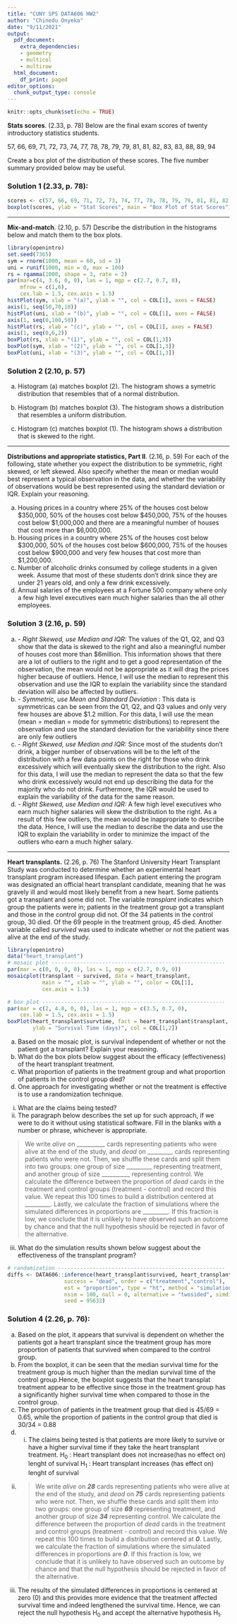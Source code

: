 ---
title: "CUNY SPS DATA606 HW2"
author: "Chinedu Onyeka"
date: "9/11/2021"
output:
  pdf_document:
    extra_dependencies:
    - geometry
    - multicol
    - multirow
  html_document:
    df_print: paged
editor_options:
  chunk_output_type: console
---

```{r setup, include=FALSE}
knitr::opts_chunk$set(echo = TRUE)
```

**Stats scores**. (2.33, p. 78) Below are the final exam scores of twenty introductory statistics students. 

57, 66, 69, 71, 72, 73, 74, 77, 78, 78, 79, 79, 81, 81, 82, 83, 83, 88, 89, 94

Create a box plot of the distribution of these scores. The five number summary provided below may be useful.

\begin{center}
\renewcommand\arraystretch{1.5}
\begin{tabular}{ccccc}
Min & Q1    & Q2 (Median)   & Q3    & Max \\
\hline
57  & 72.5  & 78.5          & 82.5  & 94 \\
\end{tabular}
\end{center}

### **Solution 1 (2.33, p. 78): **


```{r, echo = FALSE}
scores <- c(57, 66, 69, 71, 72, 73, 74, 77, 78, 78, 79, 79, 81, 81, 82, 83, 83, 88, 89, 94)
boxplot(scores, ylab = "Stat Scores", main = "Box Plot of Stat Scores")
```




--------------------------------------------------------------------------------

\clearpage

**Mix-and-match**. (2.10, p. 57) Describe the distribution in the histograms below and match them to the box plots.

```{r, echo=FALSE, message=FALSE, warning=FALSE, fig.width=10, fig.height=3}
library(openintro)
set.seed(7365)
sym = rnorm(1000, mean = 60, sd = 3)
uni = runif(1000, min = 0, max = 100)
rs = rgamma(1000, shape = 3, rate = 2)
par(mar=c(4, 3.6, 0, 0), las = 1, mgp = c(2.7, 0.7, 0), 
    mfrow = c(1,6), 
    cex.lab = 1.5, cex.axis = 1.5)
histPlot(sym, xlab = "(a)", ylab = "", col = COL[1], axes = FALSE)
axis(1, seq(50,70,10))
histPlot(uni, xlab = "(b)", ylab = "", col = COL[1], axes = FALSE)
axis(1, seq(0,100,50))
histPlot(rs, xlab = "(c)", ylab = "", col = COL[1], axes = FALSE)
axis(1, seq(0,6,2))
boxPlot(rs, xlab = "(1)", ylab = "", col = COL[1,3])
boxPlot(sym, xlab = "(2)", ylab = "", col = COL[1,3])
boxPlot(uni, xlab = "(3)", ylab = "", col = COL[1,3])
```

### **Solution 2 (2.10, p. 57)**
a) Histogram (a) matches boxplot (2). The histogram shows a symetric distribution that resembles that of a normal distribution.

b) Histogram (b) matches boxplot (3). The histogram shows a distribution that resembles a uniform distribution.

c) Histogram (c) matches boxplot (1). The histogram shows a distribution that is skewed to the right. 






--------------------------------------------------------------------------------

\clearpage

**Distributions and appropriate statistics, Part II**. (2.16, p. 59) For each of the following, state whether you expect the distribution to be symmetric, right skewed, or left skewed. Also specify whether the mean or median would best represent a typical observation in the data, and whether the variability of observations would be best represented using the standard deviation or IQR. Explain your reasoning.

(a) Housing prices in a country where 25% of the houses cost below $350,000, 50% of the houses cost below $450,000, 75% of the houses cost below $1,000,000 and there are a meaningful number of houses that cost more than $6,000,000.
(b) Housing prices in a country where 25% of the houses cost below $300,000, 50% of the houses cost below $600,000, 75% of the houses cost below $900,000 and very few houses that cost more than $1,200,000.
(c) Number of alcoholic drinks consumed by college students in a given week. Assume that most of these students don't drink since they are under 21 years old, and only a few drink excessively.
(d) Annual salaries of the employees at a Fortune 500 company where only a few high level
executives earn much higher salaries than the all other employees.  


### **Solution 3 (2.16, p. 59) **  

(a)  *- Right Skewed, use Median and IQR:* The values of the Q1, Q2, and Q3 show that the data is skewed to the right and also a meaningful number of houses cost more than $6million. This information shows that there are a lot of outliers to the right and to get a good representation of the observation, the mean would not be appropriate as it will drag the prices higher because of outliers. Hence, I will use the median to represent this observation and use the IQR to explain the variability since the standard deviation will also be affected by outliers.
(b)  *- Symmetric, use Mean and Standard Deviation :* This data is symmetricas can be seen from the Q1, Q2, and Q3 values and only very few houses are above $1.2 million. For this data, I will use the mean (mean = median = mode for symmetric distributions) to represent the observation and use the standard deviation for the variability since there are only few outliers
(c)  *- Right Skewed, use Median and IQR:* Since most of the students don't drink, a bigger number of observations will be to the left of the distribution with a few data points on the right for those who drink excessively which will eventually skew the distribution to the right. Also for this data, I will use the median to represent the data so that the few who drink excessively would not end up describing the data for the majority who do not drink. Furthermore, the IQR would be used to explain the variability of the data for the same reason.
(d)  *- Right Skewed, use Median and IQR:*  A few high level executives who earn much higher salaries will skew the distribution to the right. As a result of this few outliers, the mean would be inappropriate to describe the data. Hence, I will use the median to describe the data and use the IQR to explain the variability in order to minimize the impact of the outliers who earn a much higher salary.





--------------------------------------------------------------------------------

\clearpage

**Heart transplants.** (2.26, p. 76) The Stanford University Heart Transplant Study was conducted to determine whether an  experimental heart transplant program increased lifespan. Each patient entering the program was designated an official heart transplant candidate, meaning that he was gravely ill and would most likely benefit from a new heart. Some patients got a transplant and some did not. The variable *transplant* indicates which group the patients were in; patients in the treatment group got a transplant and those in the control group did not. Of the 34 patients in the control group, 30 died. Of the 69 people in the treatment group, 45 died. Another variable called *survived* was used to indicate whether or not the patient was alive at the end of the study.

```{r, echo=FALSE, message=FALSE, warning=FALSE, fig.show="hold", out.width="50%", fig.height=3}
library(openintro)
data("heart_transplant")
# mosaic plot -------------------------------------------------------
par(mar = c(0, 0, 0, 0), las = 1, mgp = c(2.7, 0.9, 0))
mosaicplot(transplant ~ survived, data = heart_transplant, 
           main = "", xlab = "", ylab = "", color = COL[1],
           cex.axis = 1.5)

# box plot ----------------------------------------------------------
par(mar = c(2, 4.8, 0, 0), las = 1, mgp = c(3.5, 0.7, 0), 
    cex.lab = 1.5, cex.axis = 1.5)
boxPlot(heart_transplant$survtime, fact = heart_transplant$transplant, 
        ylab = "Survival Time (days)", col = COL[1,2])
```

(a) Based on the mosaic plot, is survival independent of whether or not the 
patient got a transplant? Explain your reasoning.
(b) What do the box plots below suggest about the efficacy (effectiveness) of the heart transplant treatment.
(c) What proportion of patients in the treatment group and what proportion of 
patients in the control group died?
(d) One approach for investigating whether or not the treatment is effective 
is to use a randomization technique.

i. What are the claims being tested?
ii. The paragraph below describes the set up for such approach, if we were 
to do it without using statistical software. Fill in the blanks with a number 
or phrase, whichever is appropriate.

> We write *alive* on __________ cards representing patients who were 
alive at the end of the study, and *dead* on _________ cards 
representing patients who were not. Then, we shuffle these cards and split them 
into two groups: one group of size _________ representing treatment, and 
another group of size __________ representing control. We calculate the 
difference between the proportion of *dead* cards in the treatment and 
control groups (treatment - control) and record this value. We repeat this 100 
times to build a distribution centered at _________. Lastly, we calculate 
the fraction of simulations where the simulated differences in proportions are 
_________. If this fraction is low, we conclude that it is unlikely to 
have observed such an outcome by chance and that the null hypothesis should 
be rejected in favor of the alternative.

iii. What do the simulation results shown below suggest about the effectiveness 
of the transplant program?

```{r fig.height=3, fig.show="hold", message=FALSE, warning=FALSE, include=FALSE, out.width="50%", results='hide'}
# randomization -----------------------------------------------------
diffs <- DATA606::inference(heart_transplant$survived, heart_transplant$transplant, 
                  success = "dead", order = c("treatment","control"), 
                  est = "proportion", type = "ht", method = "simulation", 
                  nsim = 100, null = 0, alternative = "twosided", simdist = TRUE,
                  seed = 95632)
```

\begin{center}
```{r, results='hide', echo=FALSE, message=FALSE, warning=FALSE, fig.show="hold", out.width="75%", fig.height=3}
# plot randomization distribution -----------------------------------
par(mar = c(3.6, 2.2, 1, 1), las = 1, mgp = c(2.5, 0.7, 0), 
    cex.axis = 1.5, cex.lab = 1.5)
values  <- table(diffs)
plot(diffs, type = "n", xlim = c(-0.25, 0.25), 
     xlab = "simulated differences in proportions", 
     ylab = "", axes = FALSE, ylim = c(0, max(values)))
axis(1, at = seq(-0.25, 0.25, 0.05), 
     labels = c(-0.25, NA,-0.15, NA,-0.05, NA, 0.05, NA, 0.15, NA, 0.25))
for(i in 1:length(diffs)){
  x   <- diffs[i]
  rec <- sum(diffs == x)
  points(rep(x, rec), 1:rec, pch = 20, cex = 0.8, col = COL[1])
}
```
\end{center}


### **Solution 4 (2.26, p. 76): **  
(a) Based on the plot, it appears that survival is dependent on whether the patients got a heart transplant since the treatment group has more proportion of patients that survived when compared to the control group.
(b)  From the boxplot, it can be seen that the median survival time for the treatment group is much higher than the median survival time of the control group.Hence, the boxplot suggests that the heart transplat treatment appear to be effective since those in the treatment group has a significantly higher survival time when compared to those in the control group.
(c) The proportion of patients in the treatment group that died is 45/69 = 0.65, while the proportion of patients in the control group that died is 30/34 = 0.88
(d) (i) The claims being tested is that patients are more likely to survive or have a higher survival time if they take the heart transplant treatment.
H~0~ : Heart transplant does not increase(has no effect on) lenght of survival
H~1~ : Heart transplant increases (has effect on) lenght of survival
   (ii)
> We write *alive* on ***28*** cards representing patients who were 
alive at the end of the study, and *dead* on ***75*** cards 
representing patients who were not. Then, we shuffle these cards and split them 
into two groups: one group of size ***69*** representing treatment, and 
another group of size ***34*** representing control. We calculate the 
difference between the proportion of *dead* cards in the treatment and 
control groups (treatment - control) and record this value. We repeat this 100 
times to build a distribution centered at ***0***. Lastly, we calculate 
the fraction of simulations where the simulated differences in proportions are 
***0***. If this fraction is low, we conclude that it is unlikely to 
have observed such an outcome by chance and that the null hypothesis should 
be rejected in favor of the alternative.

  (iii) The results of the simulated differences in proportions is centered at zero (0) and this provides more evidence that the treatment affected survival time and indeed lengthened the survival time. Hence, we can reject the null hypothesis H~0~ and accept the alternative hypothesis H~1~.


